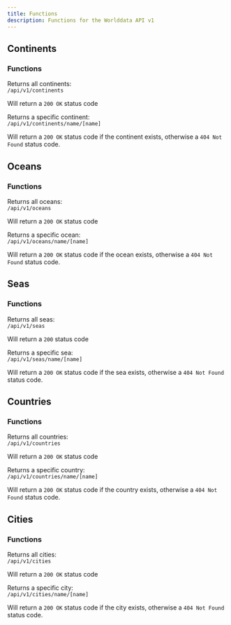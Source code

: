 ```yaml
---
title: Functions
description: Functions for the Worlddata API v1
---
```



## Continents

### Functions

Returns all continents: <br/>
`/api/v1/continents`

Will return a `200 OK` status code

Returns a specific continent: <br/>
`/api/v1/continents/name/[name]`

Will return a `200 OK` status code if the continent exists, otherwise a `404 Not Found` status code.

## Oceans

### Functions

Returns all oceans: <br/>
`/api/v1/oceans`

Will return a `200 OK` status code

Returns a specific ocean: <br/>
`/api/v1/oceans/name/[name]`

Will return a `200 OK` status code if the ocean exists, otherwise a `404 Not Found` status code.

## Seas

### Functions

Returns all seas: <br/>
`/api/v1/seas`

Will return a `200` status code

Returns a specific sea: <br/>
`/api/v1/seas/name/[name]`

Will return a `200 OK` status code if the sea exists, otherwise a `404 Not Found` status code.

## Countries

### Functions

Returns all countries: <br/>
`/api/v1/countries`

Will return a `200 OK` status code

Returns a specific country: <br/>
`/api/v1/countries/name/[name]`

Will return a `200 OK` status code if the country exists, otherwise a `404 Not Found` status code.

## Cities

### Functions

Returns all cities: <br/>
`/api/v1/cities`

Will return a `200 OK` status code

Returns a specific city: <br/>
`/api/v1/cities/name/[name]`

Will return a `200 OK` status code if the city exists, otherwise a `404 Not Found` status code.
